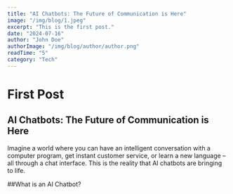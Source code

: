 ```yaml
---
title: "AI Chatbots: The Future of Communication is Here"
image: "/img/blog/1.jpeg"
excerpt: "This is the first post."
date: "2024-07-16"
author: "John Doe"
authorImage: "/img/blog/author/author.png"
readTime: "5"
category: "Tech"
---
```


# First Post

## AI Chatbots: The Future of Communication is Here

Imagine a world where you can have an intelligent conversation with a computer program, get instant customer service, or learn a new language – all through a chat interface. This is the reality that AI chatbots are bringing to life.

##What is an AI Chatbot?
